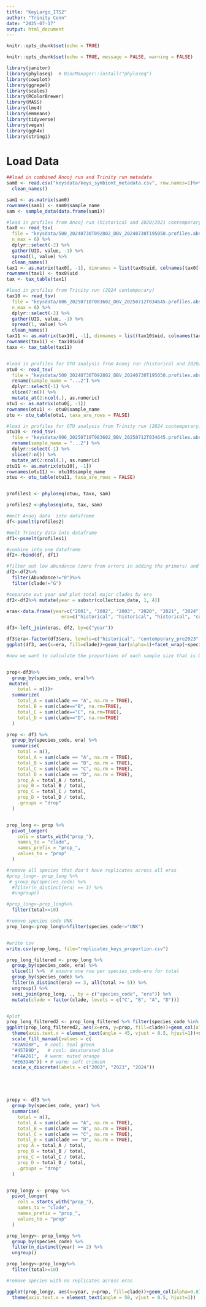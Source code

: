 ```yaml
---
title: "KeyLargo_ITS2"
author: "Trinity Conn"
date: "2025-07-17"
output: html_document
---
```


```r
knitr::opts_chunk$set(echo = TRUE)
```

```r
knitr::opts_chunk$set(echo = TRUE, message = FALSE, warning = FALSE)
```

```r
library(janitor)
library(phyloseq)  # BiocManager::install("phyloseq")
library(cowplot)
library(ggrepel)
library(scales)
library(RColorBrewer)
library(MASS)
library(lme4)
library(emmeans)
library(tidyverse)
library(vegan)
library(ggh4x)
library(stringi)
```

# Load Data
```r

##load in combined Anooj run and Trinity run metadata
sam0 <- read.csv("keysdata/keys_symbiont_metadata.csv", row.names=1)%>%
  clean_names()

sam1 <- as.matrix(sam0)
rownames(sam1) <- sam0$sample_name
sam <- sample_data(data.frame(sam1))

#load in profiles from Anooj run (historical and 2020/2021 contemporary)
tax0 <- read_tsv(
  file = "keysdata/500_20240730T092802_DBV_20240730T195050.profiles.absolute.abund_and_meta.txt",
  n_max = 6) %>%
  dplyr::select(-2) %>% 
  gather(UID, value, -1) %>% 
  spread(1, value) %>%
  clean_names()
tax1 <- as.matrix(tax0[, -1], dimnames = list(tax0$uid, colnames(tax0[-1])))
rownames(tax1) <- tax0$uid
tax <- tax_table(tax1)

#load in profiles from Trinity run (2024 contemporary)
tax10 <- read_tsv(
  file = "keysdata/606_20250710T083602_DBV_20250712T034645.profiles.absolute.abund_and_meta.txt",
  n_max = 6) %>%
  dplyr::select(-2) %>% 
  gather(UID, value, -1) %>% 
  spread(1, value) %>%
  clean_names()
tax11 <- as.matrix(tax10[, -1], dimnames = list(tax10$uid, colnames(tax10[-1])))
rownames(tax11) <- tax10$uid
taxx <- tax_table(tax11)


#load in profiles for OTU analysis from Anooj run (historical and 2020/2021 contemporary )
otu0 <- read_tsv(
  file = "keysdata/500_20240730T092802_DBV_20240730T195050.profiles.absolute.abund_and_meta.txt") %>% 
  rename(sample_name = "...2") %>%
  dplyr::select(-1) %>%
  slice(7:n()) %>%
  mutate_at(2:ncol(.), as.numeric)
otu1 <- as.matrix(otu0[, -1])
rownames(otu1) <- otu0$sample_name
otu <- otu_table(otu1, taxa_are_rows = FALSE)

#load in profiles for OTU analysis from Trinity run (2024 contemporary)
otu10 <- read_tsv(
  file = "keysdata/606_20250710T083602_DBV_20250712T034645.profiles.absolute.abund_and_meta.txt") %>% 
  rename(sample_name = "...2") %>%
  dplyr::select(-1) %>%
  slice(7:n()) %>%
  mutate_at(2:ncol(.), as.numeric)
otu11 <- as.matrix(otu10[, -1])
rownames(otu11) <- otu10$sample_name
otuu <- otu_table(otu11, taxa_are_rows = FALSE)


profiles1 <- phyloseq(otuu, taxx, sam)

profiles2 <-phyloseq(otu, tax, sam)

#melt Anooj data  into dataframe 
df<-psmelt(profiles2)

#melt Trinity data into dataframe 
df1<-psmelt(profiles1)

#combine into one dataframe 
df2<-rbind(df, df1)

#filter out low abundance (zero from errors in adding the primers) and samples with G as the major clade 
df2<-df2%>%
  filter(Abundance!="0")%>%
  filter(clade!="G")

#separate out year and plot total major clades by era 
df2<-df2%>% mutate(year = substr(collection_date, 1, 4))

eras<-data.frame(year=c("2001", "2002", "2003", "2020", "2021", "2024"), 
                    era=c("historical", "historical", "historical", "contemporary_pre2023", "contemporary_pre2023", "contemporary_post2023"))

df3<-left_join(eras, df2, by=c("year"))

df3$era<-factor(df3$era, levels=c("historical", "contemporary_pre2023", "contemporary_post2023"))
ggplot(df3, aes(x=era, fill=clade))+geom_bar(alpha=1)+facet_wrap(~species_code)


```

```r

#now we want to calculate the proportions of each sample size that is D so we can plot change in proportion over eras/years 


prop<-df3%>%
  group_by(species_code, era)%>%
 mutate(
    total = n())+
  summarize(
    total_A = sum(clade == "A", na.rm = TRUE),
    total_B = sum(clade=="B", na.rm=TRUE),
    total_C = sum(clade=="C", na.rm=TRUE),
    total_D = sum(clade=="D", na.rm=TRUE)
  )

prop <- df3 %>%
  group_by(species_code, era) %>%
  summarise(
    total = n(),
    total_A = sum(clade == "A", na.rm = TRUE),
    total_B = sum(clade == "B", na.rm = TRUE),
    total_C = sum(clade == "C", na.rm = TRUE),
    total_D = sum(clade == "D", na.rm = TRUE),
    prop_A = total_A / total,
    prop_B = total_B / total,
    prop_C = total_C / total,
    prop_D = total_D / total,
    .groups = "drop"
  )


prop_long <- prop %>%
  pivot_longer(
    cols = starts_with("prop_"),
    names_to = "clade",
    names_prefix = "prop_",
    values_to = "prop"
  )

#remove all species that don't have replicates across all eras
#prop_long<- prop_long %>%
 # group_by(species_code) %>%
  #filter(n_distinct(era) == 3) %>%
  #ungroup()

#prop_long<-prop_long%>%
  filter(total>=10)

#remove species code UNK
prop_long<-prop_long%>%filter(species_code!="UNK")


#write csv 
write.csv(prop_long, file="replicates_keys_proportion.csv")

prop_long_filtered <- prop_long %>%
  group_by(species_code, era) %>%
  slice(1) %>%  # ensure one row per species_code-era for total
  group_by(species_code) %>%
  filter(n_distinct(era) == 3, all(total >= 5)) %>%
  ungroup() %>%
  semi_join(prop_long, ., by = c("species_code", "era")) %>%
  mutate(clade = factor(clade, levels = c("C", "B", "A", "D")))


#plot 
prop_long_filtered2 <- prop_long_filtered %>% filter(species_code %in% c("CNAT", "DLAB", "OFAV", "PSTR"))
ggplot(prop_long_filtered2, aes(x=era, y=prop, fill=clade))+geom_col(alpha=0.8)+facet_nested(~ species_code)+ylab("Proportion of Colonies")+
  theme(axis.text.x = element_text(angle = 45, vjust = 0.5, hjust=1))+xlab("") +
  scale_fill_manual(values = c(
  "#2A9D8F",  # cool: teal green
  "#457B9D",   # cool: desaturated blue
  "#F4A261",  # warm: muted orange
  "#E63946")) + # warm: soft crimson
  scale_x_discrete(labels = c("2003", "2023", "2024"))






```

```r
propy <- df3 %>%
  group_by(species_code, year) %>%
  summarise(
    total = n(),
    total_A = sum(clade == "A", na.rm = TRUE),
    total_B = sum(clade == "B", na.rm = TRUE),
    total_C = sum(clade == "C", na.rm = TRUE),
    total_D = sum(clade == "D", na.rm = TRUE),
    prop_A = total_A / total,
    prop_B = total_B / total,
    prop_C = total_C / total,
    prop_D = total_D / total,
    .groups = "drop"
  )


prop_longy <- propy %>%
  pivot_longer(
    cols = starts_with("prop_"),
    names_to = "clade",
    names_prefix = "prop_",
    values_to = "prop"
  )

prop_longy<- prop_longy %>%
  group_by(species_code) %>%
  filter(n_distinct(year) == 2) %>%
  ungroup()

prop_longy<-prop_longy%>%
  filter(total>=10)

#remove species with no replicates across eras 

ggplot(prop_longy, aes(x=year, y=prop, fill=clade))+geom_col(alpha=0.8)+facet_nested(~ species_code)+ylab("Proportion of Colonies")+
  theme(axis.text.x = element_text(angle = 50, vjust = 0.5, hjust=1))


```


